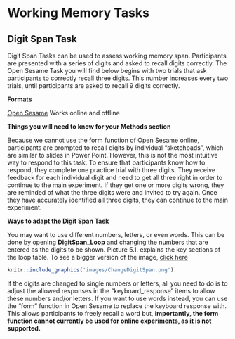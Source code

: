 # Working Memory Tasks 

## Digit Span Task

Digit Span Tasks can be used to assess working memory span. Participants are presented with a series of digits and asked to recall digits correctly. The Open Sesame Task you will find below begins with two trials that ask participants to correctly recall three digits. This number increases every two trials, until participants are asked to recall 9 digits correctly. 

**Formats**

[Open Sesame](link here) Works online and offline

**Things you will need to know for your Methods section**

Because we cannot use the form function of Open Sesame online, participants are prompted to recall digits by individual "sketchpads", which are similar to slides in Power Point. However, this is not the most intuitive way to respond to this task. To ensure that participants know how to respond, they complete one practice trial with three digits. They receive feedback for each individual digit and need to get all three right in order to continue to the main experiment. If they get one or more digits wrong, they are reminded of what the three digits were and invited to try again. Once they have accurately identified all three digits, they can continue to the main experiment.

**Ways to adapt the Digit Span Task**

You may want to use different numbers, letters, or even words. This can be done by opening **DigitSpan_Loop** and changing the numbers that are entered as the digits to be shown. Picture 5.1. explains the key sections of the loop table. To see a bigger version of the image, [click here]('/images/ChangeDigitSpan.png')

```r

knitr::include_graphics('images/ChangeDigitSpan.png')
```

If the digits are changed to single numbers or letters, all you need to do is to adjust the allowed responses in the "keyboard_response" items to allow these numbers and/or letters. If you want to use words instead, you can use the "form" function in Open Sesame to replace the keyboard response with. This allows participants to freely recall a word but, **importantly, the form function cannot currently be used for online experiments, as it is not supported.**

